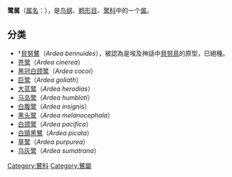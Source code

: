 {{noteTA
| T  = zh-cn:鹭属; zh-tw:蒼鷺屬;
| 1  = zh-cn:鹭属; zh-tw:蒼鷺屬;
}}
{{Unreferenced |time=2007-11-22T10:23:22+00:00 }}
{{Automatic Taxobox
| taxon = Ardea
| image = Ardea cinerea - Pak Thale.jpg
| image_width = 260px
| image_caption = [[蒼鷺|蒼鷺]] ''Ardea cinarea''
| authority = [[Linnaeus|Linnaeus]], 1758
| type_species = [[蒼鷺|蒼鷺]]<br>''Ardea cinarea''
| type_species_authority = Linnaeus, 1758 
| subdivision_ranks = [[物种|种]]
| subdivision = 见正文
}}
'''鹭属'''（[[學名|属名]]：{{lang|la|''Ardea''}}），是[[鸟纲|鸟纲]]、[[鹈形目|鹈形目]]、[[鹭科|鹭科]]中的一个[[属|属]]。

==分类==
*†[[貝努鷺|貝努鷺]]（''Ardea bennuides''），被認為是埃及神話中[[貝努鳥|貝努鳥]]的原型，已絕種。
*[[苍鹭|苍鹭]]（''Ardea cinerea''）
*[[黑冠白颈鹭|黑冠白颈鹭]]（''Ardea cocoi''）
*[[巨鹭|巨鹭]]（''Ardea goliath''）
*[[大蓝鹭|大蓝鹭]]（''Ardea herodias''）
*[[马岛鹭|马岛鹭]]（''Ardea humbloti''）
*[[白腹鹭|白腹鹭]]（''Ardea insignis''）
*[[黑头鹭|黑头鹭]]（''Ardea melanocephala''）
*[[白颈鹭|白颈鹭]]（''Ardea pacifica''）
*[[白頸黑鷺|白頸黑鷺]]（''Ardea picata''）
*[[草鹭|草鹭]]（''Ardea purpurea''）
*[[乌灰鹭|乌灰鹭]]（''Ardea sumatrana''）
{{维基物种|Ardea}}
{{commonscat|Ardea}}
{{Taxonbar|from=Q310853}}
[[Category:鷺科|Category:鷺科]]
{{bird-stub}}
[[Category:鷺屬|Category:鷺屬]]